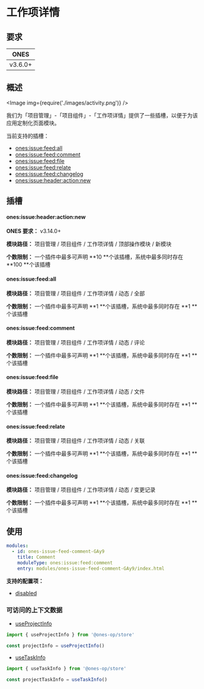 
# 工作项详情

## 要求

|  ONES   |
| :-----: |
| v3.6.0+ |

## 概述

<Image img={require('./images/activity.png')} />

我们为「项目管理」-「项目组件」-「工作项详情」提供了一些插槽，以便于为该应用定制化页面模块。

当前支持的插槽：

- [ones:issue:feed:all](#onesissuefeedall)
- [ones:issue:feed:comment](#onesissuefeedcomment)
- [ones:issue:feed:file](#onesissuefeedfile)
- [ones:issue:feed:relate](#onesissuefeedrelate)
- [ones:issue:feed:changelog](#onesissuefeedchangelog)
- [ones:issue:header:action:new](#onesissueheaderactionnew)

## 插槽

#### ones:issue:header:action:new

**ONES 要求：** v3.14.0+

**模块路径：** 项目管理 / 项目组件 / 工作项详情 / 顶部操作模块 / 新模块

**个数限制：** 一个插件中最多可声明 **10 **个该插槽，系统中最多同时存在 **100 **个该插槽

#### ones:issue:feed:all

**模块路径：** 项目管理 / 项目组件 / 工作项详情 / 动态 / 全部

**个数限制：** 一个插件中最多可声明 **1 **个该插槽，系统中最多同时存在 **1 **个该插槽

#### ones:issue:feed:comment

**模块路径：** 项目管理 / 项目组件 / 工作项详情 / 动态 / 评论

**个数限制：** 一个插件中最多可声明 **1 **个该插槽，系统中最多同时存在 **1 **个该插槽

#### ones:issue:feed:file

**模块路径：** 项目管理 / 项目组件 / 工作项详情 / 动态 / 文件

**个数限制：** 一个插件中最多可声明 **1 **个该插槽，系统中最多同时存在 **1 **个该插槽

#### ones:issue:feed:relate

**模块路径：** 项目管理 / 项目组件 / 工作项详情 / 动态 / 关联

**个数限制：** 一个插件中最多可声明 **1 **个该插槽，系统中最多同时存在 **1 **个该插槽

#### ones:issue:feed:changelog

**模块路径：** 项目管理 / 项目组件 / 工作项详情 / 动态 / 变更记录

**个数限制：** 一个插件中最多可声明 **1 **个该插槽，系统中最多同时存在 **1 **个该插槽

## 使用

```yaml
modules:
  - id: ones-issue-feed-comment-GAy9
    title: Comment
    moduleType: ones:issue:feed:comment
    entry: modules/ones-issue-feed-comment-GAy9/index.html
```

**支持的配置项：**

- [disabled](../../../../../../reference/config/plugin.yaml#disabled)

### 可访问的上下文数据

- [useProjectInfo](../../../../../../reference/packages/store/store.md#useProjectInfo)

```ts
import { useProjectInfo } from '@ones-op/store'

const projectInfo = useProjectInfo()
```

- [useTaskInfo](../../../../../../reference/packages/store/store.md#useTaskInfo)

```ts
import { useTaskInfo } from '@ones-op/store'

const projectTaskInfo = useTaskInfo()
```
